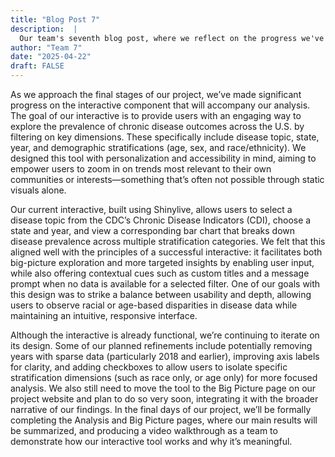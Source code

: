 ```yaml
---
title: "Blog Post 7"
description:  |
  Our team's seventh blog post, where we reflect on the progress we've made for our interactive.
author: "Team 7"
date: "2025-04-22"
draft: FALSE
---
```


As we approach the final stages of our project, we’ve made significant progress on the interactive component that will accompany our analysis. The goal of our interactive is to provide users with an engaging way to explore the prevalence of chronic disease outcomes across the U.S. by filtering on key dimensions. These specifically include disease topic, state, year, and demographic stratifications (age, sex, and race/ethnicity). We designed this tool with personalization and accessibility in mind, aiming to empower users to zoom in on trends most relevant to their own communities or interests—something that’s often not possible through static visuals alone.

Our current interactive, built using Shinylive, allows users to select a disease topic from the CDC’s Chronic Disease Indicators (CDI), choose a state and year, and view a corresponding bar chart that breaks down disease prevalence across multiple stratification categories. We felt that this aligned well with the principles of a successful interactive: it facilitates both big-picture exploration and more targeted insights by enabling user input, while also offering contextual cues such as custom titles and a message prompt when no data is available for a selected filter. One of our goals with this design was to strike a balance between usability and depth, allowing users to observe racial or age-based disparities in disease data while maintaining an intuitive, responsive interface.

Although the interactive is already functional, we’re continuing to iterate on its design. Some of our planned refinements include potentially removing years with sparse data (particularly 2018 and earlier), improving axis labels for clarity, and adding checkboxes to allow users to isolate specific stratification dimensions (such as race only, or age only) for more focused analysis. We also still need to move the tool to the Big Picture page on our project website and plan to do so very soon, integrating it with the broader narrative of our findings. In the final days of our project, we’ll be formally completing the Analysis and Big Picture pages, where our main results will be summarized, and producing a video walkthrough as a team to demonstrate how our interactive tool works and why it’s meaningful.
